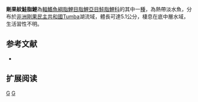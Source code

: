 {{Speciesbox 
| genus = Rhabdalestes
| species = aeratis
| status = DD
| status_system = IUCN3.1
| authority =  [[Stiassny|Stiassny]] & [[Schaefer|Schaefer]], 2005
| synonyms = 
}}
'''剛果紋鮭脂鯉'''為[[輻鰭魚綱|輻鰭魚綱]][[脂鯉目|脂鯉目]][[脂鯉亞目|脂鯉亞目]][[鮭脂鯉科|鮭脂鯉科]]的其中一[[種|種]]，為熱帶淡水魚，分布於[[非洲|非洲]][[剛果民主共和國|剛果民主共和國]]Tumba湖流域，體長可達5.1公分，棲息在底中層水域，生活習性不明。
==参考文献==
{{refbegin}}
*{{FishBase_species|genus=Rhabdalestes|species=aeratis|year=2014|month=1}}
{{refend}}

== 扩展阅读 ==
{{refbegin}}
{{wikispecies-inline|Rhabdalestes aeratis|剛果紋鮭脂鯉}}
{{refend}}

{{Taxonbar|from=Q6403139}}

[[Category:IUCN红色名录数据缺乏物种|G]]
[[Category:紋鮭脂鯉屬|G]]


{{魚類小作品}}